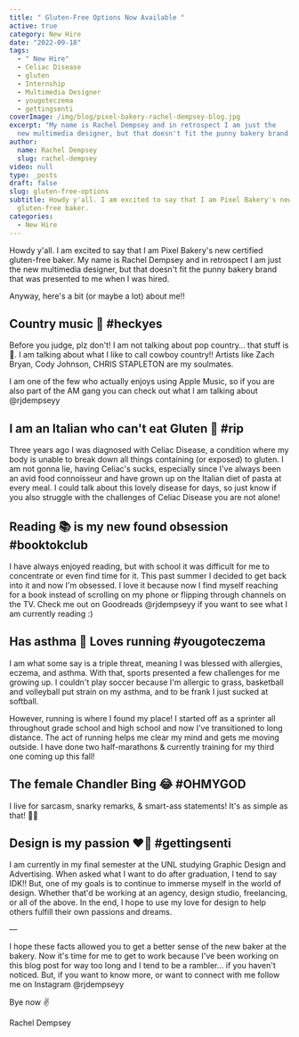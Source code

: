 ```yaml
---
title: " Gluten-Free Options Now Available "
active: true
category: New Hire
date: "2022-09-18"
tags:
  - " New Hire"
  - Celiac Disease
  - gluten
  - Internship
  - Multimedia Designer
  - yougoteczema
  - gettingsenti
coverImage: /img/blog/pixel-bakery-rachel-dempsey-blog.jpg
excerpt: "My name is Rachel Dempsey and in retrospect I am just the
  new multimedia designer, but that doesn't fit the punny bakery brand. "
author:
  name: Rachel Dempsey
  slug: rachel-dempsey
video: null
type: _posts
draft: false
slug: gluten-free-options
subtitle: Howdy y'all. I am excited to say that I am Pixel Bakery's new certified
  gluten-free baker.
categories:
  - New Hire
---
```


Howdy y'all. I am excited to say that I am Pixel Bakery's new certified gluten-free baker. My name is Rachel Dempsey and in retrospect I am just the new multimedia designer, but that doesn't fit the punny bakery brand that was presented to me when I was hired. 

Anyway, here's a bit (or maybe a lot) about me!!

## Country music 🤠 #heckyes 

Before you judge, plz don't! I am not talking about pop country… that stuff is 💩. I am talking about what I like to call cowboy country!! Artists like Zach Bryan, Cody Johnson, CHRIS STAPLETON are my soulmates. 

I am one of the few who actually enjoys using Apple Music, so if you are also part of the AM gang you can check out what I am talking about @rjdempseyy

## I am an Italian who can't eat Gluten 🥲 #rip

Three years ago I was diagnosed with Celiac Disease, a condition where my body is unable to break down all things containing (or exposed) to gluten. I am not gonna lie, having Celiac's sucks, especially since I've always been an avid food connoisseur and have grown up on the Italian diet of pasta at every meal. I could talk about this lovely disease for days, so just know if you also struggle with the challenges of Celiac Disease you are not alone!

## Reading 📚 is my new found obsession #booktokclub


I have always enjoyed reading, but with school it was difficult for me to concentrate or even find time for it. This past summer I decided to get back into it and now I'm obsessed. I love it because now I find myself reaching for a book instead of scrolling on my phone or flipping through channels on the TV. Check me out on Goodreads @rjdempseyy if you want to see what I am currently reading :) 

## Has asthma 🤝 Loves running #yougoteczema

I am what some say is a triple threat, meaning I was blessed with allergies, eczema, and asthma. With that, sports presented a few challenges for me growing up. I couldn't play soccer because I'm allergic to grass, basketball and volleyball put strain on my asthma, and to be frank I just sucked at softball. 

However, running is where I found my place! I started off as a sprinter all throughout grade school and high school and now I've transitioned to long distance. The act of running helps me clear my mind and gets me moving outside. I have done two half-marathons & currently training for my third one coming up this fall!

## The female Chandler Bing 😂 #OHMYGOD

I live for sarcasm, snarky remarks, & smart-ass statements! It's as simple as that! 🤷‍♀️

## Design is my passion ❤️‍🔥 #gettingsenti

I am currently in my final semester at the UNL studying Graphic Design and Advertising. When asked what I want to do after graduation, I tend to say IDK!! But, one of my goals is to continue to immerse myself in the world of design. Whether that'd be working at an agency, design studio, freelancing, or all of the above. In the end, I hope to use my love for design to help others fulfill their own passions and dreams. 

—

I hope these facts allowed you to get a better sense of the new baker at the bakery. Now it's time for me to get to work because I've been working on this blog post for way too long and I tend to be a rambler… if you haven't noticed. But, if you want to know more, or want to connect with me follow me on Instagram @rjdempseyy 

Bye now ✌️

Rachel Dempsey 
